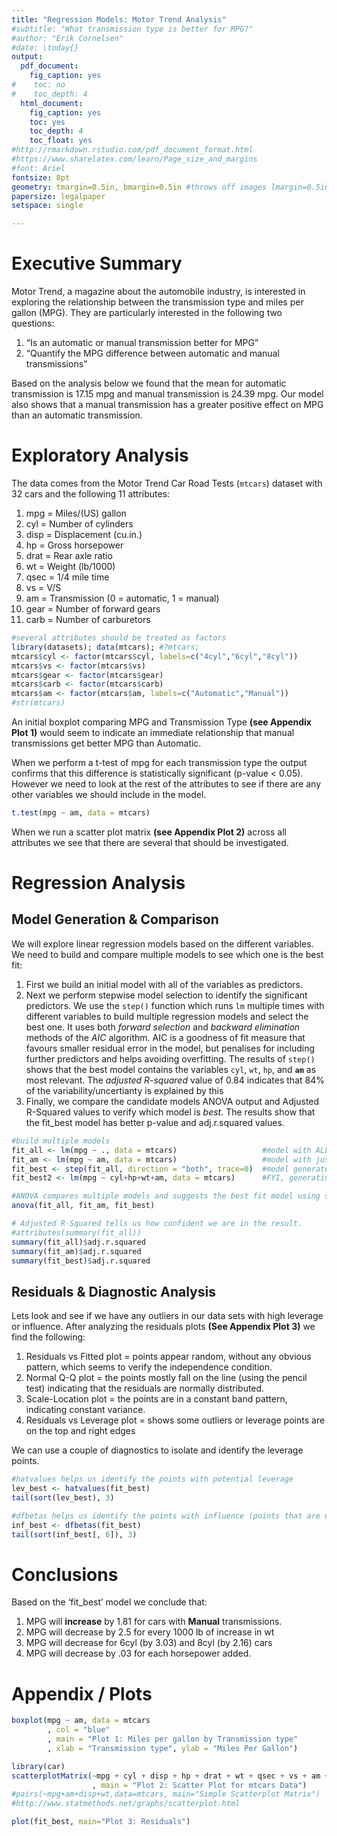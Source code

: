 ```yaml
---
title: "Regression Models: Motor Trend Analysis"
#subtitle: "What transmission type is better for MPG?"
#author: "Erik Cornelsen"
#date: \today{}
output:
  pdf_document:
    fig_caption: yes
#    toc: no
#    toc_depth: 4
  html_document:
    fig_caption: yes
    toc: yes
    toc_depth: 4
    toc_float: yes
#http://rmarkdown.rstudio.com/pdf_document_format.html
#https://www.sharelatex.com/learn/Page_size_and_margins
#font: Ariel
fontsize: 8pt
geometry: tmargin=0.5in, bmargin=0.5in #throws off images lmargin=0.5in, rmargin=0.5in, 
papersize: legalpaper
setspace: single

---
```

# Executive Summary
Motor Trend, a magazine about the automobile industry, is interested in exploring the relationship between the transmission type and miles per gallon (MPG). They are particularly interested in the following two questions:

1. “Is an automatic or manual transmission better for MPG”
1. "Quantify the MPG difference between automatic and manual transmissions"

Based on the analysis below we found that the mean for automatic transmission is 17.15 mpg and manual transmission is 24.39 mpg. Our model also shows that a manual transmission has a greater positive effect on MPG than an automatic transmission. 

# Exploratory Analysis
The data comes from the  Motor Trend Car Road Tests (`mtcars`) dataset with 32 cars and the following 11 attributes:

1. mpg	 = Miles/(US) gallon
1. cyl	 = Number of cylinders
1. disp	 = Displacement (cu.in.)
1. hp	 = Gross horsepower
1. drat	 = Rear axle ratio
1. wt	 = Weight (lb/1000)
1. qsec	 = 1/4 mile time
1. vs	 = V/S
1. am	 = Transmission (0 = automatic, 1 = manual)
1. gear	 = Number of forward gears
1. carb	 = Number of carburetors

```r
#several attributes should be treated as factors
library(datasets); data(mtcars); #?mtcars;
mtcars$cyl <- factor(mtcars$cyl, labels=c("4cyl","6cyl","8cyl"))
mtcars$vs <- factor(mtcars$vs)
mtcars$gear <- factor(mtcars$gear)
mtcars$carb <- factor(mtcars$carb)
mtcars$am <- factor(mtcars$am, labels=c("Automatic","Manual"))
#str(mtcars)
```

An initial boxplot comparing MPG and Transmission Type **(see Appendix Plot 1)** would seem to indicate an immediate relationship that manual transmissions get better MPG than Automatic.  

When we perform a t-test of mpg for each transmission type the output confirms that this difference is statistically significant (p-value < 0.05).  However we need to look at the rest of the attributes to see if there are any other variables we should include in the model.
```r
t.test(mpg ~ am, data = mtcars) 
```

When we run a scatter plot matrix **(see Appendix Plot 2)** across all attributes we see that there are several that should be investigated.

# Regression Analysis
## Model Generation & Comparison
We will explore linear regression models based on the different variables.  We need to build and compare multiple models to see which one is the best fit:

1. First we build an initial model with all of the variables as predictors.
1. Next we perform stepwise model selection to identify the significant predictors.  We use the `step()` function which runs `lm` multiple times with different variables to build multiple regression models and select the best one.  It uses both *forward selection* and *backward elimination* methods of the *AIC* algorithm. AIC is a goodness of fit measure that favours smaller residual error in the model, but penalises for including further predictors and helps avoiding overfitting.  The results of `step()` shows that the best model contains the variables `cyl`, `wt`, `hp`, and **`am`** as most relevant.  The *adjusted R-squared* value of 0.84 indicates that 84% of the variability/uncertianty is explained by this 
1. Finally, we compare the candidate models ANOVA output and Adjusted R-Squared values to verify which model is *best*.  The results show that the fit_best model has better p-value and adj.r.squared values.
    
```r
#build multiple models
fit_all <- lm(mpg ~ ., data = mtcars)                   #model with ALL variables
fit_am <- lm(mpg ~ am, data = mtcars)                   #model with just mpg and transmission(am)
fit_best <- step(fit_all, direction = "both", trace=0)  #model generated from step() and chosen as 'best fit'
fit_best2 <- lm(mpg ~ cyl+hp+wt+am, data = mtcars)      #FYI, generating the 'best fit' model manually gives the same results

#ANOVA compares multiple models and suggests the best fit model using sinificance codes and p-values
anova(fit_all, fit_am, fit_best)

# Adjusted R-Squared tells us how confident we are in the result.
#attributes(summary(fit_all))
summary(fit_all)$adj.r.squared
summary(fit_am)$adj.r.squared
summary(fit_best)$adj.r.squared
```

## Residuals & Diagnostic Analysis
Lets look and see if we have any outliers in our data sets with high leverage or influence.  After analyzing the residuals plots **(See Appendix Plot 3)** we find the following:

1. Residuals vs Fitted plot = points appear random, without any obvious pattern, which seems to verify the independence condition.
1. Normal Q-Q plot = the points mostly fall on the line (using the pencil test) indicating that the residuals are normally distributed.
1. Scale-Location plot = the points are in a constant band pattern, indicating constant variance.
1. Residuals vs Leverage plot = shows some outliers or leverage points are on the top and right edges

We can use a couple of diagnostics to isolate and identify the leverage points.
```r
#hatvalues helps us identify the points with potential leverage
lev_best <- hatvalues(fit_best)
tail(sort(lev_best), 3)

#dfbetas helps us identify the points with influence (points that are using their leverage)
inf_best <- dfbetas(fit_best)
tail(sort(inf_best[, 6]), 3)
```

# Conclusions
Based on the 'fit_best' model we conclude that:

1. MPG will **increase** by 1.81 for cars with **Manual** transmissions.
1. MPG will decrease by 2.5 for every 1000 lb of increase in wt 
1. MPG will decrease for 6cyl (by 3.03) and 8cyl (by 2.16) cars
1. MPG will decrease by .03 for each horsepower added.

# Appendix / Plots
```r
boxplot(mpg ~ am, data = mtcars
        , col = "blue"
        , main = "Plot 1: Miles per gallon by Transmission type"
        , xlab = "Transmission type", ylab = "Miles Per Gallon")
```
```r
library(car)
scatterplotMatrix(~mpg + cyl + disp + hp + drat + wt + qsec + vs + am + gear + carb, data = mtcars
                  , main = "Plot 2: Scatter Plot for mtcars Data")
#pairs(~mpg+am+disp+wt,data=mtcars, main="Simple Scatterplot Matrix")
#http://www.statmethods.net/graphs/scatterplot.html

```
```r
plot(fit_best, main="Plot 3: Residuals")
```


